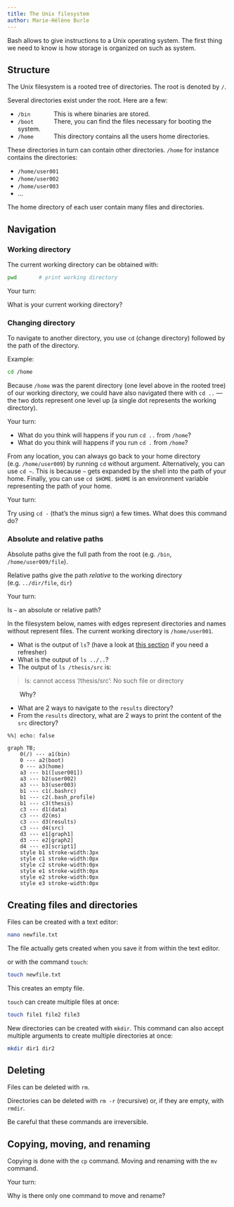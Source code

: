 ```yaml
---
title: The Unix filesystem
author: Marie-Hélène Burle
---
```


:::{.def}

Bash allows to give instructions to a Unix operating system. The first thing we need to know is how storage is organized on such as system.

:::

## Structure

The Unix filesystem is a rooted tree of directories. The root is denoted by `/`.

Several directories exist under the root. Here are a few:

- `/bin` &emsp;&emsp;&emsp;&ensp;This is where binaries are stored.
- `/boot` &emsp;&emsp;&emsp;There, you can find the files necessary for booting the system.
- `/home` &emsp;&emsp;&emsp;This directory contains all the users home directories.

These directories in turn can contain other directories. `/home` for instance contains the directories:

- `/home/user001`
- `/home/user002`
- `/home/user003`
- ...

The home directory of each user contain many files and directories.

## Navigation

### Working directory

The current working directory can be obtained with:

```.bash
pwd		  # print working directory
```

:::{.exo}

:::{.yourturn}

Your turn:

:::

What is your current working directory?

:::

### Changing directory

To navigate to another directory, you use `cd` (change directory) followed by the path of the directory.

:::{.example}

Example:

:::

```.bash
cd /home
```

Because `/home` was the parent directory (one level above in the rooted tree) of our working directory, we could have also navigated there with `cd ..` — the two dots represent one level up (a single dot represents the working directory).

:::{.exo}

:::{.yourturn}

Your turn:

:::

- What do you think will happens if you run `cd ..` from `/home`?
- What do you think will happens if you run `cd .` from `/home`?

:::

From any location, you can always go back to your home directory (e.g. `/home/user009`) by running `cd` without argument. Alternatively, you can use `cd ~`. This is because `~` gets expanded by the shell into the path of your home. Finally, you can use `cd $HOME`. `$HOME` is an environment variable representing the path of your home.

:::{.exo}

:::{.yourturn}

Your turn:

:::

Try using `cd -` (that's the minus sign) a few times. What does this command do?

:::

### Absolute and relative paths

Absolute paths give the full path from the root (e.g. `/bin`, `/home/user009/file`).

Relative paths give the path *relative* to the working directory (e.g. `../dir/file`, `dir`)

:::{.exo}

:::{.yourturn}

Your turn:

:::

Is `~` an absolute or relative path?

:::

:::{.exo}

In the filesystem below, names with edges represent directories and names without represent files. The current working directory is `/home/user001`.

- What is the output of `ls`? (have a look at [this section](basics#command-options) if you need a refresher)
- What is the output of `ls ../..`?
- The output of `ls /thesis/src` is:

>ls: cannot access '/thesis/src': No such file or directory

&emsp;&emsp;Why?

- What are 2 ways to navigate to the `results` directory?
- From the `results` directory, what are 2 ways to print the content of the `src` directory?

```mermaid
%%| echo: false

graph TB;
    0(/) --- a1(bin)
    0 --- a2(boot)
    0 --- a3(home)
    a3 --- b1([user001])
    a3 --- b2(user002)
    a3 --- b3(user003)
    b1 --- c1(.bashrc)
    b1 --- c2(.bash_profile)
    b1 --- c3(thesis)
    c3 --- d1(data)
    c3 --- d2(ms)
    c3 --- d3(results)
    c3 --- d4(src)
    d3 --- e1[graph1]
    d3 --- e2[graph2]
    d4 --- e3[script1]
	style b1 stroke-width:3px
	style c1 stroke-width:0px
	style c2 stroke-width:0px
	style e1 stroke-width:0px
	style e2 stroke-width:0px
	style e3 stroke-width:0px
```

:::

## Creating files and directories

Files can be created with a text editor:

```.bash
nano newfile.txt
```

:::{.note}

The file actually gets created when you save it from within the text editor.

:::

or with the command `touch`:

```.bash
touch newfile.txt
```

:::{.note}

This creates an empty file.

:::

`touch` can create multiple files at once:

```.bash
touch file1 file2 file3
```

New directories can be created with `mkdir`. This command can also accept multiple arguments to create multiple directories at once:

```.bash
mkdir dir1 dir2
```

## Deleting

Files can be deleted with `rm`.

Directories can be deleted with `rm -r` (recursive) or, if they are empty, with `rmdir`.

[Be careful that these commands are irreversible.]{.emph}

## Copying, moving, and renaming

Copying is done with the `cp` command. Moving and renaming with the `mv` command.

:::{.exo}

:::{.yourturn}

Your turn:

:::

Why is there only one command to move and rename?

:::

<!-- ## Permissions -->
